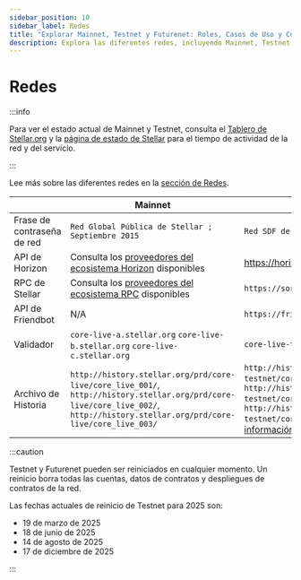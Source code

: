 ```yaml
---
sidebar_position: 10
sidebar_label: Redes
title: "Explorar Mainnet, Testnet y Futurenet: Roles, Casos de Uso y Conectividad"
description: Explora las diferentes redes, incluyendo Mainnet, Testnet y Futurenet. Aprende sus roles, casos de uso y cómo conectarte para desarrollo y pruebas.
---
```


# Redes

:::info

Para ver el estado actual de Mainnet y Testnet, consulta el [Tablero de Stellar.org](https://dashboard.stellar.org/) y la [página de estado de Stellar](https://status.stellar.org/) para el tiempo de actividad de la red y del servicio.

:::

Lee más sobre las diferentes redes en la [sección de Redes](../learn/fundamentals/networks.mdx).

|                            | Mainnet                                                                                                                                                                         | Testnet                                                                                                                                                                                                                                                                                               | Futurenet                                       |
| :------------------------- | ------------------------------------------------------------------------------------------------------------------------------------------------------------------------------- | ----------------------------------------------------------------------------------------------------------------------------------------------------------------------------------------------------------------------------------------------------------------------------------------------------- | ----------------------------------------------- |
| Frase de contraseña de red | `Red Global Pública de Stellar ; Septiembre 2015`                                                                                                                               | `Red SDF de Prueba ; Septiembre 2015`                                                                                                                                                                                                                                                                 | `Red Futura de SDF de Prueba ; Octubre 2022`    |
| API de Horizon             | Consulta los [proveedores del ecosistema Horizon] disponibles                                                                                                                   | https://horizon-testnet.stellar.org                                                                                                                                                                                                                                                                   | https://horizon-futurenet.stellar.org           |
| RPC de Stellar             | Consulta los [proveedores del ecosistema RPC] disponibles                                                                                                                       | `https://soroban-testnet.stellar.org`                                                                                                                                                                                                                                                                 | `https://rpc-futurenet.stellar.org`             |
| API de Friendbot           | N/A                                                                                                                                                                             | `https://friendbot.stellar.org`                                                                                                                                                                                                                                                                       | `https://friendbot-futurenet.stellar.org`       |
| Validador                  | `core-live-a.stellar.org` `core-live-b.stellar.org` `core-live-c.stellar.org`                                                                                                   | `core-live-testnet.stellar.org`                                                                                                                                                                                                                                                                       | `core-live-futurenet.stellar.org`               |
| Archivo de Historia        | `http://history.stellar.org/prd/core-live/core_live_001/`, `http://history.stellar.org/prd/core-live/core_live_002/`, `http://history.stellar.org/prd/core-live/core_live_003/` | `http://history.stellar.org/prd/core-testnet/core_testnet_001`, `http://history.stellar.org/prd/core-testnet/core_testnet_002`, `http://history.stellar.org/prd/core-testnet/core_testnet_003` ([más información](https://github.com/stellar/stellar-core/blob/master/docs/stellar-core_testnet.cfg)) | `http://history.stellar.org/dev/core-futurenet` |

:::caution

Testnet y Futurenet pueden ser reiniciados en cualquier momento. Un reinicio borra todas las cuentas, datos de contratos y despliegues de contratos de la red.

Las fechas actuales de reinicio de Testnet para 2025 son:

- 19 de marzo de 2025
- 18 de junio de 2025
- 14 de agosto de 2025
- 17 de diciembre de 2025

:::

[proveedores del ecosistema horizon]: ../data/apis/api-providers.mdx
[proveedores del ecosistema rpc]: ../data/apis/api-providers.mdx
